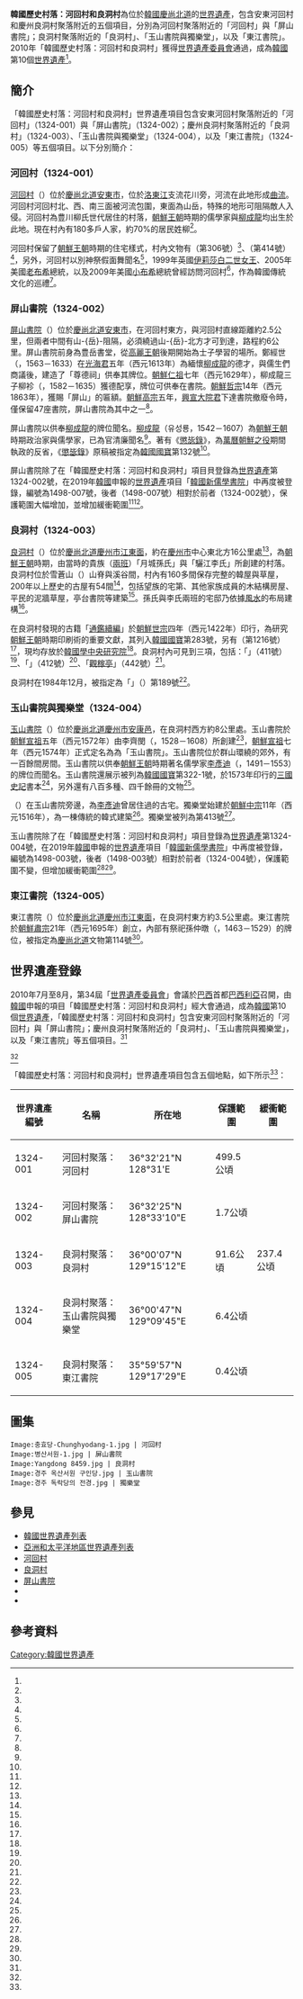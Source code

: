 {{世界文化遺產概要表
| site_img       = File:Hahoe 8782.jpg
| site_img_capt  = 河回村
| site_img_width = 250px
| zh_name        = 韓國歷史村落：河回村和良洞村
| en_name        = Historic Villages of Korea: Hahoe and Yangdong
| fr_name        = Villages historiques de Corée : Hahoe et Yangdong
| country        = {{ROK-KOR}}
| Region         = 亞洲和太平洋地區
| criterion_c    = (iii)(iV)
| year           = 2010
| org_url        = http://whc.unesco.org/en/list/1324
| locmapin       = South Korea
}}

{{location map+ | South Korea | width=276 | caption=河回村聚落、良洞村聚落在韓國的位置 | places=
{{location map~ | South Korea | lat=36.539 | long=128.517  | label=河回村聚落（河回村、屏山書院） | position=left | mark=red pog.svg}}
{{location map~ | South Korea | lat=36.002 | long=129.253  | label=良洞村聚落（良洞村、玉山書院與獨樂堂、東江書院）| position=right | mark=red pog.svg}}
}}

'''韓國歷史村落：河回村和良洞村'''為位於[[大韓民國|韓國]][[慶尚北道|慶尚北道]]的[[世界遺產|世界遺產]]，包含安東河回村和慶州良洞村聚落附近的五個項目，分別為河回村聚落附近的「河回村」與「屏山書院」；良洞村聚落附近的「良洞村」、「玉山書院與獨樂堂」，以及「東江書院」。2010年「韓國歷史村落：河回村和良洞村」獲得[[世界遺產委員會|世界遺產委員會]]通過，成為[[大韓民國|韓國]]第10個[[世界遺產|世界遺產]]<ref name="UNESCO_1324"/>。

==簡介==

「韓國歷史村落：河回村和良洞村」世界遺產項目包含安東河回村聚落附近的「河回村」（1324-001）與「屏山書院」（1324-002）；慶州良洞村聚落附近的「良洞村」（1324-003）、「玉山書院與獨樂堂」（1324-004），以及「東江書院」（1324-005）等五個項目。以下分別簡介：

=== 河回村（1324-001）===

[[河回村|河回村]]（{{lang-ko|하회마을}}）位於[[慶尚北道|慶尚北道]][[安東市|安東市]]{{lk|豐川面|풍천면}}，位於[[洛東江|洛東江]]支流花川旁，河流在此地形成[[曲流|曲流]]。河回村河回村北、西、南三面被河流包圍，東面為山岳，特殊的地形可阻隔敵人入侵。河回村為豊川柳氏世代居住的村落，[[朝鮮王朝|朝鮮王朝]]時期的儒學家{{lk|柳雲龍 (朝鮮時代)|류운룡|柳雲龍}}與[[柳成龍|柳成龍]]均出生於此地。現在村內有180多戶人家，約70%的居民姓柳<ref name="河回村_韓國觀光公社"/>。

河回村保留了[[朝鮮王朝|朝鮮王朝]]時期的住宅樣式，村內文物有{{lk|養真堂|안동 하회 양진당}}（{{lk|大韓民國寶物|대한민국의 보물}}第306號）<ref name="heritage_t306"/>、{{lk|忠孝堂 (河回村)|안동 하회 충효당|忠孝堂}}（{{lk|大韓民國寶物|대한민국의 보물}}第414號）<ref name="heritage_t414"/>，另外，河回村以別神祭假面舞聞名<ref name="河回別神祭假面舞_韓國觀光公社"/>，1999年英國[[伊莉莎白二世女王|伊莉莎白二世女王]]、2005年美國[[喬治·赫伯特·華克·布希|老布希]]總統，以及2009年美國[[喬治·沃克·布希|小布希]]總統曾經訪問河回村<ref name="trip.com_安東河回村"/>，作為韓國傳統文化的巡禮<ref name="河回村_韓國觀光公社"/>。

=== 屏山書院（1324-002） ===

[[屏山書院_(韓國)|屏山書院]]（{{lang-ko|병산서원}}）位於[[慶尚北道|慶尚北道]][[安東市|安東市]]{{lk|豊川面|풍천면}}，在河回村東方，與河回村直線距離約2.5公里，但兩者中間有山-{岳}-阻隔，必須繞過山-{岳}-北方才可到達，路程約6公里。屏山書院前身為豊岳書堂，從[[高麗王朝|高麗王朝]]後期開始為士子學習的場所。鄭經世（{{lang|ko|정경세}}，1563－1633）在[[光海君|光海君]]五年（西元1613年）為緬懷[[柳成龍|柳成龍]]的德才，與儒生們商議後，建造了「尊德祠」供奉其牌位。[[朝鮮仁祖|朝鮮仁祖]]七年（西元1629年），柳成龍三子柳袗（{{lang|ko|유진}}，1582－1635）獲德配享，牌位可供奉在書院。[[朝鮮哲宗|朝鮮哲宗]]14年（西元1863年），獲賜「屏山」的匾額。[[朝鮮高宗|朝鮮高宗]]五年，[[興宣大院君|興宣大院君]]下達書院撤廢令時，僅保留47座書院，屏山書院為其中之一<ref name="屏山書院_韓國觀光公社"/>。

屏山書院以供奉[[柳成龍|柳成龍]]的牌位聞名。[[柳成龍|柳成龍]]（유성룡，1542－1607）為[[朝鮮王朝|朝鮮王朝]]時期政治家與儒學家，已為官清廉聞名<ref name="西厓集"/>。著有《[[懲毖錄|懲毖錄]]》，為[[萬曆朝鮮之役|萬曆朝鮮之役]]期間執政的反省，《[[懲毖錄|懲毖錄]]》原稿被指定為[[韓國國寶|韓國國寶]]第132號<ref name="heritage_132"/>。

屏山書院除了在「韓國歷史村落：河回村和良洞村」項目貝登錄為[[世界遺產|世界遺產]]第1324-002號，在2019年[[大韓民國|韓國]]申報的[[世界遺產|世界遺產]]項目「[[韓國新儒學書院|韓國新儒學書院]]」中再度被登錄，編號為1498-007號，後者（1498-007號）相對於前者（1324-002號），保護範圍大幅增加，並增加緩衝範圍<ref name="UNESCO_1324_locations"/><ref name="UNESCO_1498_locations"/>。

=== 良洞村（1324-003）===

[[良洞村|良洞村]]（{{lang-ko|양동마을}}）位於[[慶尚北道|慶尚北道]][[慶州市|慶州市]][[江東面_(慶州市)|江東面]]，約在[[慶州市|慶州市]]中心東北方16公里處<ref name="Yahoo旅遊_良洞村"/>，為[[朝鮮王朝|朝鮮王朝]]時期，由當時的貴族（[[兩班|兩班]]）「月城孫氏」與「驪江李氏」所創建的村落。良洞村位於雪蒼山（{{lang|ko|설창산}}）山脊與溪谷間，村內有160多間保存完整的韓屋與草屋，200年以上歷史的古屋有54間<ref name="良洞村_韓國觀光公社"/>，包括望族的宅第、其他家族成員的木結構房屋、平民的泥牆草屋，亭台書院等建築<ref name="UNESCO_1324"/>。孫氏與李氏兩班的宅邸乃依據[[風水|風水]]的布局建構<ref name="AKS"/>。

在良洞村發現的古籍「[[通鑑續編|通鑑續編]]」於[[朝鮮世宗|朝鮮世宗]]四年（西元1422年）印行，為研究[[朝鮮王朝|朝鮮王朝]]時期印刷術的重要文獻，其列入[[韓國國寶|韓國國寶]]第283號，另有{{lk|孫昭肖像畫|손소초상}}（{{lk|大韓民國寶物|대한민국의 보물}}第1216號）<ref name="heritage_t1216"/>，現均存放於[[韓國學中央研究院|韓國學中央研究院]]<ref name="heritage_283"/>。良洞村內可見到三項{{lk|大韓民國寶物|대한민국의 보물}}，包括：「{{lk|無忝堂|경주 양동 무첨당}}」（411號）<ref name="heritage_t411"/>、「{{lk|香壇|경주 양동 향단}}」（412號）<ref name="heritage_t412"/>、「[[觀稼亭|觀稼亭]]」（442號）<ref name="heritage_t442"/>。

良洞村在1984年12月，被指定為「{{lk|大韓民國國家民俗文化財|대한민국의 국가민속문화재}}」（{{lang|ko|대한민국의 국가민속문화재}}）第189號<ref name="heritage_m189"/>。

=== 玉山書院與獨樂堂（1324-004）===

[[玉山書院_(慶州)|玉山書院]]（{{lang-ko|옥산서원}}）位於[[慶尚北道|慶尚北道]][[慶州市|慶州市]][[安康邑|安康邑]]，在良洞村西方約8公里處。玉山書院於[[朝鮮宣祖|朝鮮宣祖]]五年（西元1572年）由李齊閔（{{lang|ko|이제민}}，1528－1608）所創建<ref name="Martin Robinson"/>，[[朝鮮宣祖|朝鮮宣祖]]七年（西元1574年）正式定名為為「玉山書院」。玉山書院位於群山環繞的郊外，有一百餘間房間。玉山書院以供奉[[朝鮮王朝|朝鮮王朝]]時期著名儒學家[[李彥迪|李彥迪]]（{{lang|ko|이언적}}，1491－1553）的牌位而聞名。玉山書院還展示被列為[[韓國國寶|韓國國寶]]第322-1號，於1573年印行的[[三國史記|三國史記]]書本<ref name="heritage_322-1"/>，另外還有八百多種、四千餘冊的文物<ref name="koreatriptips_玉山書院"/>。

{{lk|獨樂堂|경주 독락당}}（{{lang|ko|독락당}}）在玉山書院旁邊，為[[李彥迪|李彥迪]]曾居住過的古宅。獨樂堂始建於[[朝鮮中宗|朝鮮中宗]]11年（西元1516年），為一棟傳統的韓式建築<ref name="獨樂堂_慶尚北道觀光網"/>。獨樂堂被列為{{lk|大韓民國寶物|대한민국의 보물}}第413號<ref name="heritage_t413"/>。

玉山書院除了在「韓國歷史村落：河回村和良洞村」項目登錄為[[世界遺產|世界遺產]]第1324-004號，在2019年[[大韓民國|韓國]]申報的[[世界遺產|世界遺產]]項目「[[韓國新儒學書院|韓國新儒學書院]]」中再度被登錄，編號為1498-003號，後者（1498-003號）相對於前者（1324-004號），保護範圍不變，但增加緩衝範圍<ref name="UNESCO_1324_locations"/><ref name="UNESCO_1498_locations"/>。

=== 東江書院（1324-005）===

東江書院（{{lang-ko|동강서원}}）位於[[慶尚北道|慶尚北道]][[慶州市|慶州市]][[江東面_(慶州市)|江東面]]，在良洞村東方約3.5公里處。東江書院於[[朝鮮肅宗|朝鮮肅宗]]21年（西元1695年）創立，內部有祭祀孫仲暾（{{lang|ko|손중돈}}，1463－1529）的牌位，被指定為[[慶尚北道|慶尚北道]]文物第114號<ref name="heritage_慶尚北道_114"/>。

==世界遺產登錄==

2010年7月至8月，第34屆「[[世界遺產委員會|世界遺產委員會]]」會議於[[巴西|巴西]]首都[[巴西利亞|巴西利亞]]召開，由[[大韓民國|韓國]]申報的項目「韓國歷史村落：河回村和良洞村」經大會通過，成為[[大韓民國|韓國]]第10個[[世界遺產|世界遺產]]，「韓國歷史村落：河回村和良洞村」包含安東河回村聚落附近的「河回村」與「屏山書院」；慶州良洞村聚落附近的「良洞村」、「玉山書院與獨樂堂」，以及「東江書院」等五個項目。<ref name="UNESCO_1324"/>

{{世界遺產基準|3|4}}<ref name="UNESCO_1324"/>

「韓國歷史村落：河回村和良洞村」世界遺產項目包含五個地點，如下所示<ref name="UNESCO_1324_locations"/>：

{| class="wikitable" width="70%" style="text-align:center"
|+
!世界遺產編號
!名稱
!所在地
!保護範圍
!緩衝範圍
|-
|1324-001
|河回村聚落：河回村
|36°32'21"N 128°31'E
|499.5公頃
|
|-
|1324-002
|河回村聚落：屏山書院
|36°32'25"N 128°33'10"E
|1.7公頃
|
|-
|1324-003
|良洞村聚落：良洞村
|36°00'07"N 129°15'12"E
|91.6公頃
|237.4公頃
|-
|1324-004
|良洞村聚落：玉山書院與獨樂堂
|36°00'47"N 129°09'45"E
|6.4公頃
|
|-
|1324-005
|良洞村聚落：東江書院
|35°59'57"N 129°17'29"E
|0.4公頃
|
|}

==圖集==

<gallery mode="packed">
 Image:충효당-Chunghyodang-1.jpg | 河回村{{lk|忠孝堂 (河回村)|안동 하회 충효당|忠孝堂}}
 Image:병산서원-1.jpg | 屏山書院
 Image:Yangdong 8459.jpg | 良洞村
 Image:경주 옥산서원 구인당.jpg | 玉山書院
 Image:경주 독락당의 전경.jpg | 獨樂堂
</gallery>

==參見==

{{Commons|Category:Historic Villages of Korea: Hahoe and Yangdong}}
{{div col|cols=3}}
* [[韓國世界遺產列表|韓國世界遺產列表]]
* [[亞洲和太平洋地區世界遺產列表|亞洲和太平洋地區世界遺產列表]]
* [[河回村|河回村]]
* [[良洞村|良洞村]]
* [[屏山書院_(韓國)|屏山書院]]
* {{lk|玉山書院|경주 옥산서원}}
* {{lk|獨樂堂|경주 독락당}}
{{div col end}}

==參考資料==
{{Reflist|2|refs=

<ref name="AKS">{{cite web | url=http://encykorea.aks.ac.kr/Contents/SearchNavi?keyword=%EC%86%90%EC%86%8C&ridx=0&tot=3 | title=손소(孫昭) | publisher=[[韓國學中央研究院|韓國學中央研究院]] | accessdate=2020-05-22 | language=ko | archive-date=2020-09-17 | archive-url=https://web.archive.org/web/20200917033523/http://encykorea.aks.ac.kr/Contents/SearchNavi?keyword=%EC%86%90%EC%86%8C&ridx=0&tot=3 | dead-url=no }}</ref>

<ref name="UNESCO_1324">{{cite web | url=http://whc.unesco.org/en/list/1324/ | title=Historic Villages of Korea: Hahoe and Yangdong | publisher=[[聯合國教科文組織|聯合國教科文組織]] | accessdate=2020-05-22 | language=en | archive-date=2020-05-07 | archive-url=https://web.archive.org/web/20200507173206/http://whc.unesco.org/en/list/1324 | dead-url=no }}</ref>

<ref name="UNESCO_1324_locations">{{cite web | url=http://whc.unesco.org/en/list/1324/multiple=1&unique_number=1688 | title=Historic Villages of Korea: Hahoe and Yangdong Multiple Locations (5) | publisher=[[聯合國教科文組織|聯合國教科文組織]] | accessdate=2020-05-22 | language=en | archive-date=2020-06-22 | archive-url=https://web.archive.org/web/20200622175800/http://whc.unesco.org/en/list/1324/multiple%3D1%26unique_number%3D1688 | dead-url=no }}</ref>

<ref name="UNESCO_1498_locations">{{cite web | url=https://whc.unesco.org/en/list/1498/multiple=1&unique_number=2278 | title=Seowon, Korean Neo-Confucian Academies Multiple Locations (5) | publisher=[[聯合國教科文組織|聯合國教科文組織]] | accessdate=2020-05-22 | language=en | archive-date=2019-07-07 | archive-url=https://archive.today/20190707150711/https://whc.unesco.org/en/list/1498/multiple=1&unique_number=2278 | dead-url=no }}</ref>

<ref name="heritage_132">{{cite web | url=http://www.heritage.go.kr/heri/cul/culSelectDetail.do?VdkVgwKey=11,01320000,37&pageNo=1_1_1_1 | title=징비록 (懲毖錄) | publisher=[[文化財廳|文化財廳]] | accessdate=2020-05-22 | language=ko | archive-date=2020-09-17 | archive-url=https://web.archive.org/web/20200917033523/http://www.heritage.go.kr/heri/cul/culSelectDetail.do?VdkVgwKey=11%2C01320000%2C37&pageNo=1_1_1_1 | dead-url=no }}</ref>

<ref name="heritage_283">{{cite web | url=http://www.heritage.go.kr/heri/cul/culSelectDetail.do?VdkVgwKey=11,02830000,31&pageNo=1_1_1_1 | title=통감속편 (通鑑續編) | publisher=[[文化財廳|文化財廳]] | accessdate=2020-05-22 | language=ko | archive-date=2020-06-16 | archive-url=https://web.archive.org/web/20200616033651/http://www.heritage.go.kr/heri/cul/culSelectDetail.do?VdkVgwKey=11,02830000,31&pageNo=1_1_1_1 | dead-url=no }}</ref>

<ref name="heritage_322-1">{{cite web | url=http://www.heritage.go.kr/heri/cul/culSelectDetail.do?VdkVgwKey=11,03220100,37&pageNo=1_1_1_1 | title=삼국사기 (三國史記) | publisher=[[文化財廳|文化財廳]] | accessdate=2020-05-22 | language=ko | archive-date=2020-09-17 | archive-url=https://web.archive.org/web/20200917033524/http://www.heritage.go.kr/heri/cul/culSelectDetail.do?VdkVgwKey=11%2C03220100%2C37&pageNo=1_1_1_1 | dead-url=no }}</ref>

<ref name="heritage_m189">{{cite web | url=http://www.heritage.go.kr/heri/cul/culSelectDetail.do?VdkVgwKey=18,01890000,37&pageNo=1_1_1_1 | title=경주 양동마을 (慶州 良洞마을) | publisher=[[文化財廳|文化財廳]] | accessdate=2020-05-22 | language=ko | archive-date=2020-06-16 | archive-url=https://web.archive.org/web/20200616025532/http://www.heritage.go.kr/heri/cul/culSelectDetail.do?VdkVgwKey=18,01890000,37&pageNo=1_1_1_1 | dead-url=no }}</ref>

<ref name="heritage_t306">{{cite web | url=http://www.heritage.go.kr/heri/cul/culSelectDetail.do?VdkVgwKey=12,03060000,37&pageNo=1_1_1_1 | title=안동 하회 양진당 (安東 河回 養眞堂) | publisher=[[文化財廳|文化財廳]] | accessdate=2020-05-22 | language=ko | archive-date=2020-07-24 | archive-url=https://web.archive.org/web/20200724053054/http://www.heritage.go.kr/heri/cul/culSelectDetail.do?VdkVgwKey=12,03060000,37&pageNo=1_1_1_1 | dead-url=no }}</ref>

<ref name="heritage_t411">{{cite web | url=http://www.heritage.go.kr/heri/cul/culSelectDetail.do?VdkVgwKey=12,04110000,37&pageNo=1_1_1_1 | title=경주 양동 무첨당 (慶州 良洞 無忝堂) | publisher=[[文化財廳|文化財廳]] | accessdate=2020-05-22 | language=ko | archive-date=2020-06-16 | archive-url=https://web.archive.org/web/20200616033618/http://www.heritage.go.kr/heri/cul/culSelectDetail.do?VdkVgwKey=12,04110000,37&pageNo=1_1_1_1 | dead-url=no }}</ref>

<ref name="heritage_t412">{{cite web | url=http://www.heritage.go.kr/heri/cul/culSelectDetail.do?VdkVgwKey=12,04120000,37&pageNo=1_1_1_1 | title=경주 양동 향단 (慶州 良洞 香壇) | publisher=[[文化財廳|文化財廳]] | accessdate=2020-05-22 | language=ko | archive-date=2020-06-16 | archive-url=https://web.archive.org/web/20200616033613/http://www.heritage.go.kr/heri/cul/culSelectDetail.do?VdkVgwKey=12,04120000,37&pageNo=1_1_1_1 | dead-url=no }}</ref>

<ref name="heritage_t413">{{cite web | url=http://www.heritage.go.kr/heri/cul/culSelectDetail.do?VdkVgwKey=12,04130000,37&pageNo=1_1_1_1 | title=경주 독락당 (慶州 獨樂堂) | publisher=[[文化財廳|文化財廳]] | accessdate=2020-05-22 | language=ko | archive-date=2020-09-17 | archive-url=https://web.archive.org/web/20200917033525/http://www.heritage.go.kr/heri/cul/culSelectDetail.do?VdkVgwKey=12%2C04130000%2C37&pageNo=1_1_1_1 | dead-url=no }}</ref>

<ref name="heritage_t414">{{cite web | url=http://www.heritage.go.kr/heri/cul/culSelectDetail.do?VdkVgwKey=12,04140000,37&pageNo=1_1_1_1 | title=안동 하회 충효당 (安東 河回 忠孝堂) | publisher=[[文化財廳|文化財廳]] | accessdate=2020-05-22 | language=ko | archive-date=2020-07-24 | archive-url=https://web.archive.org/web/20200724051952/http://www.heritage.go.kr/heri/cul/culSelectDetail.do?VdkVgwKey=12,04140000,37&pageNo=1_1_1_1 | dead-url=no }}</ref>

<ref name="heritage_t442">{{cite web | url=http://www.heritage.go.kr/heri/cul/culSelectDetail.do?VdkVgwKey=12,04420000,37&pageNo=1_1_1_1 | title=경주 양동 관가정 (慶州 良洞 觀稼亭) | publisher=[[文化財廳|文化財廳]] | accessdate=2020-05-22 | language=ko | archive-date=2020-06-16 | archive-url=https://web.archive.org/web/20200616033639/http://www.heritage.go.kr/heri/cul/culSelectDetail.do?VdkVgwKey=12,04420000,37&pageNo=1_1_1_1 | dead-url=no }}</ref>

<ref name="heritage_t1216">{{cite web | url=http://www.heritage.go.kr/heri/cul/culSelectDetail.do?VdkVgwKey=12,12160000,31&pageNo=1_1_1_1 | title=손소 초상 (孫昭 肖像) | publisher=[[文化財廳|文化財廳]] | accessdate=2020-05-22 | language=ko | archive-date=2020-06-16 | archive-url=https://web.archive.org/web/20200616033634/http://www.heritage.go.kr/heri/cul/culSelectDetail.do?VdkVgwKey=12,12160000,31&pageNo=1_1_1_1 | dead-url=no }}</ref>

<ref name="heritage_慶尚北道_114">{{cite web | url=http://www.heritage.go.kr/heri/cul/culSelectDetail.do?ccbaCpno=2333701140000&pageNo=1_1_1_1 | title=동강서원 (東江書院) | publisher=[[文化財廳|文化財廳]] | accessdate=2020-05-22 | language=ko | archive-date=2020-09-17 | archive-url=https://web.archive.org/web/20200917033525/http://www.heritage.go.kr/heri/cul/culSelectDetail.do?ccbaCpno=2333701140000&pageNo=1_1_1_1 | dead-url=no }}</ref>

<ref name="koreatriptips_玉山書院">{{cite web | url=http://www.koreatriptips.com/zh-tw/tourist-attractions/1855570.html | title=玉山書院 [UNESCO世界文化遺產](옥산서원 [유네스코 세계문화유산]) | publisher=koreatriptips | accessdate=2020-05-22 | language=zh-tw | archive-date=2020-09-17 | archive-url=https://web.archive.org/web/20200917033540/http://www.koreatriptips.com/zh-tw/tourist-attractions/1855570.html | dead-url=no }}</ref>

<ref name="Martin Robinson">{{cite book |author1=Martin Robinson |author2=Ray Bartlett |author3=Rob Whyte |title=Korea |date=2007 |publisher=Lonely Planet |isbn=1-74104-558-4 |page=208-209 |url=https://books.google.com.tw/books/about/Korea.html?id=vX4uMBxzml8C&redir_esc=y |accessdate=2020-05-22 |language=en |archive-date=2020-09-17 |archive-url=https://web.archive.org/web/20200917033604/https://books.google.com.tw/books/about/Korea.html?id=vX4uMBxzml8C&redir_esc=y |dead-url=no }}</ref>

<ref name="trip.com_安東河回村">{{cite web | url=https://tc.trip.com/travel-guide/andong-si/hahoe-village-market-22864894/ | title=安東河回村 | publisher={{le|Trip.com}} | accessdate=2020-05-22 | language=zh-tw | archive-date=2020-07-24 | archive-url=https://web.archive.org/web/20200724055508/https://tc.trip.com/travel-guide/andong-si/hahoe-village-market-22864894/ | dead-url=no }}</ref>

<ref name="Yahoo旅遊_良洞村">{{cite web | url=https://travel.yahoo.com.tw/%E3%80%90%E9%9F%93%E5%9C%8B%E6%85%B6%E5%B7%9E%E3%80%91%E8%89%AF%E6%B4%9E%E6%9D%91%EF%BC%8C%E5%96%8A%E3%80%8C%E5%8D%A1%E3%80%8D%E7%9A%84%E6%9C%9D%E9%AE%AE%E6%99%82%E4%BB%A3%E5%85%A9%E7%8F%AD%E4%B8%96-114424349.html?guccounter=1&guce_referrer=aHR0cHM6Ly93d3cuZ29vZ2xlLmNvbS8&guce_referrer_sig=AQAAAG7sPBEzortIh6xBJXvW2EIfO0r4U3djZqYitXTRnQHoHpL_jkfUcqeqN48ZceDESF1KjUY89N22Fzl7oQtQwrPkCsyu6w8w24psXk25sxgj0Dbtc8iHb55wfHNAxZM6RyB4MrNygSStTIS7OgobMgE4m8m38561CPTvuTi_56OU | title=【韓國慶州】良洞村，喊「卡」的朝鮮時代兩班世居村落 | author=艾莉絲 | publisher=Yahoo旅遊 | date=2018-11-18 | accessdate=2020-07-23 | language=zh-tw | archive-url=https://web.archive.org/web/20200723042417/https://travel.yahoo.com.tw/%E3%80%90%E9%9F%93%E5%9C%8B%E6%85%B6%E5%B7%9E%E3%80%91%E8%89%AF%E6%B4%9E%E6%9D%91%EF%BC%8C%E5%96%8A%E3%80%8C%E5%8D%A1%E3%80%8D%E7%9A%84%E6%9C%9D%E9%AE%AE%E6%99%82%E4%BB%A3%E5%85%A9%E7%8F%AD%E4%B8%96-114424349.html?guccounter=1&guce_referrer=aHR0cHM6Ly93d3cuZ29vZ2xlLmNvbS8&guce_referrer_sig=AQAAAG7sPBEzortIh6xBJXvW2EIfO0r4U3djZqYitXTRnQHoHpL_jkfUcqeqN48ZceDESF1KjUY89N22Fzl7oQtQwrPkCsyu6w8w24psXk25sxgj0Dbtc8iHb55wfHNAxZM6RyB4MrNygSStTIS7OgobMgE4m8m38561CPTvuTi_56OU | archive-date=2020-07-23 | dead-url=no }}</ref>

<ref name="西厓集">{{cite book|author1=佚名|title=西厓集|pages=《西厓先生年谱》}}</ref>

<ref name="河回村_韓國觀光公社">{{cite web | url=https://big5chinese.visitkorea.or.kr/cht/ATT/3_2_view.jsp?cid=1069658 | title=安東河回村[UNESCO世界文化遺產] | publisher=韓國觀光公社 | accessdate=2020-05-22 | language=zh-tw | archive-date=2020-06-25 | archive-url=https://web.archive.org/web/20200625145929/http://big5chinese.visitkorea.or.kr/cht/ATT/3_2_view.jsp?cid=1069658 | dead-url=no }}</ref>

<ref name="河回別神祭假面舞_韓國觀光公社">{{cite web | url=https://big5chinese.visitkorea.or.kr/cht/ATT/3_4_view.jsp?cid=333175 | title=河回別神祭假面舞常設表演 | publisher=韓國觀光公社 | accessdate=2020-05-22 | language=zh-tw | archive-date=2020-07-24 | archive-url=https://web.archive.org/web/20200724051947/https://big5chinese.visitkorea.or.kr/cht/ATT/3_4_view.jsp?cid=333175 | dead-url=no }}</ref>

<ref name="良洞村_韓國觀光公社">{{cite web | url=https://big5chinese.visitkorea.or.kr/cht/ATT/3_2_view.jsp?cid=332768 | title=慶州良洞村[UNESCO世界文化遺產] | publisher=韓國觀光公社 | accessdate=2020-05-22 | language=zh-tw | archive-date=2020-06-16 | archive-url=https://web.archive.org/web/20200616025535/https://big5chinese.visitkorea.or.kr/cht/ATT/3_2_view.jsp?cid=332768 | dead-url=no }}</ref>

<ref name="屏山書院_韓國觀光公社">{{cite web | url=https://big5chinese.visitkorea.or.kr/cht/ATT/3_2_view.jsp?cid=332674 | title=屏山書院 [UNESCO世界文化遺產] | publisher=韓國觀光公社 | accessdate=2020-05-22 | language=zh-tw | archive-date=2020-09-17 | archive-url=https://web.archive.org/web/20200917033556/https://big5chinese.visitkorea.or.kr/cht/ATT/3_2_view.jsp?cid=332674 | dead-url=no }}</ref>

<ref name="獨樂堂_慶尚北道觀光網">{{cite web | url=http://tour.gb.go.kr/tw/page.do?pageSize=&mnu_uid=634&code_uid=1227&srchFunc=&srchKwd=&srchDate=&srchArea=1008&&srchSearch=&srchSearchArea=&con_uid=24452&pageNo=1&cmd=2 | title=獨樂堂(독락당) | publisher=慶尚北道觀光網 | accessdate=2020-05-22 | language=zh-tw}}</ref>

}}

{{Portal bar|世界遺產|韓國|建築}}
{{韓國世界遺產}}
[[Category:韓國世界遺產|Category:韓國世界遺產]]